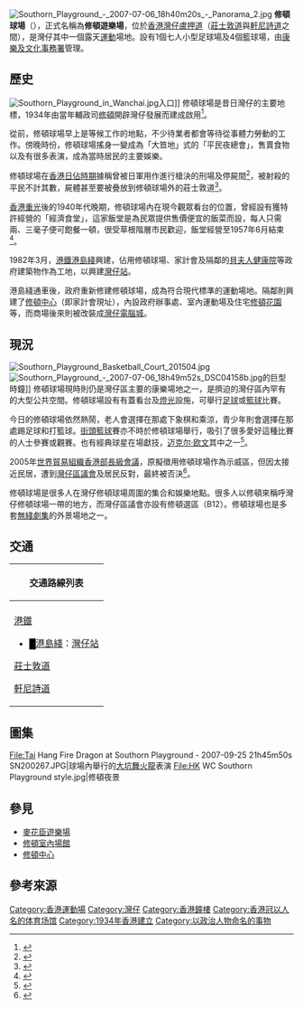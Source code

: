 {{Refimprove|time=2020-10-05T01:27:24+00:00}}
{{coord|22.2769|114.1722|type:landmark_source:enwiki-googlemaplink|format=dms|display=title}}

[[File:Southorn_Playground_-_2007-07-06_18h40m20s_-_Panorama_2.jpg|thumb]]
'''修頓球場'''（{{lang-en|Southorn Playground}}），正式名稱為'''修頓遊樂場'''，位於[[香港|香港]][[灣仔|灣仔]][[盧押道|盧押道]]（[[莊士敦道|莊士敦道]]與[[軒尼詩道|軒尼詩道]]之間），是灣仔其中一個露天[[運動|運動]]場地。設有1個七人小型足球場及4個籃球場，由[[康樂及文化事務署|康樂及文化事務署]]管理。

==歷史==
[[File:Southorn_Playground_in_Wanchai.jpg|thumb]]入口]]
修頓球場是昔日灣仔的主要地標，1934年由當年輔政司[[修頓|修頓]]開辟灣仔發展而建成啟用<ref>{{Cite web|url=http://www.hkmemory.org/city_relics/text/index.php?p=home&catId=134|title=唔好意思—移山填海170年：灣仔海岸線|accessdate=2018-09-29|author=香港記憶|date=2014|publisher=康樂及文化事務署、香港賽馬會慈善信託基金|archive-date=2020-12-09|archive-url=https://web.archive.org/web/20201209234939/http://www.hkmemory.org/city_relics/text/index.php?p=home&catId=134}}</ref>。

從前，修頓球場早上是等候工作的地點，不少待業者都會等待從事體力勞動的工作。傍晚時份，修頓球場搖身一變成為「大笪地」式的「平民夜總會」，售賣食物以及有很多表演，成為當時居民的主要娛樂。

修頓球場在[[香港日佔時期|香港日佔時期]]據稱曾被日軍用作進行槍決的刑場及停屍間<ref name="灣仔鬼古為何多">{{cite web |title=灣仔鬼古為何多？ |url=http://archive.am730.com.hk/column-176092 |publisher=AM730 |archive-url=https://web.archive.org/web/20220215180729/http://archive.am730.com.hk/column-176092 |archive-date=2022-02-15 |dead-url=no |access-date=2022-02-15 }}</ref>，被射殺的平民不計其數，屍體甚至要被疊放到修頓球場外的莊士敦道<ref name="灣仔鬼地方">{{cite news |title=灣仔「鬼」地方　信不信由你 |url=https://hk.on.cc/hk/bkn/cnt/lifestyle/20191026/mobile/bkn-20191026090040827-1026_00982_001.html |work=東方日報 |date=2019-10-26 |archive-url=https://web.archive.org/web/20220215180907/https://hk.on.cc/hk/bkn/cnt/lifestyle/20191026/mobile/bkn-20191026090040827-1026_00982_001.html |archive-date=2022-02-15 |dead-url=no |accessdate=2022-02-15 }}</ref>。

[[香港重光|香港重光]]後的1940年代晚期，修頓球場內在現今觀眾看台的位置，曾經設有獲特許經營的「經濟食堂」，這家飯堂是為民眾提供售價便宜的飯菜而設，每人只需兩、三毫子便可飽餐一頓，很受草根階層市民歡迎，飯堂經營至1957年6月結束<ref name="戰後的購米證和經濟食堂">{{cite news |title=戰後的購米證和經濟食堂 |url=https://www.am730.com.hk/column/%E6%96%B0%E8%81%9E/%E6%88%B0%E5%BE%8C%E7%9A%84%E8%B3%BC%E7%B1%B3%E8%AD%89%E5%92%8C%E7%B6%93%E6%BF%9F%E9%A3%9F%E5%A0%82/270233 |accessdate=2022-02-08 |work=AM730 |date=2020-10-24 |archive-url=https://web.archive.org/web/20220214051003/https://www.am730.com.hk/column/%E6%96%B0%E8%81%9E/%E6%88%B0%E5%BE%8C%E7%9A%84%E8%B3%BC%E7%B1%B3%E8%AD%89%E5%92%8C%E7%B6%93%E6%BF%9F%E9%A3%9F%E5%A0%82/270233 |archive-date=2022-02-14 |dead-url=no }}</ref>。

1982年3月，[[港鐵|港鐵]][[港島綫|港島綫]]興建，佔用修頓球場、家計會及隔鄰的[[貝夫人健康院|貝夫人健康院]]等政府建築物作為工地，以興建[[灣仔站|灣仔站]]。

港島綫通車後，政府重新修建修頓球場，成為符合現代標準的運動場地。隔鄰則興建了[[修頓中心|修頓中心]]（即家計會現址），內設政府辦事處、室內運動場及住宅[[修頓花園|修頓花園]]等，而商場後來則被改裝成[[灣仔電腦城|灣仔電腦城]]。

==現況==
[[File:Southorn_Playground_Basketball_Court_201504.jpg|thumb]]
[[File:Southorn_Playground_-_2007-07-06_18h49m52s_DSC04158b.jpg|thumb]]的巨型時鐘]]
修頓球場現時則仍是灣仔區主要的康樂場地之一，是擠迫的灣仔區內罕有的大型公共空間。修頓球場設有有蓋看台及[[燈光|燈光]]設施，可舉行[[足球|足球]]或[[籃球|籃球]]比賽。

今日的修頓球場依然熱鬧，老人會選擇在那處下象棋和乘涼，青少年則會選擇在那處踢足球和打籃球。[[街頭籃球|街頭籃球]]賽亦不時於修頓球場舉行，吸引了很多愛好這種比賽的人士參賽或觀賽。也有經典球星在場獻技，[[迈克尔·欧文|迈克尔·欧文]]其中之一<ref>{{cite news |title=奧雲技癢踢波遭驅趕 |url=https://news.mingpao.com/pns/%E5%A8%9B%E6%A8%82/article/20140128/s00016/1390845648215/%E5%A5%A7%E9%9B%B2%E6%8A%80%E7%99%A2%E8%B8%A2%E6%B3%A2%E9%81%AD%E9%A9%85%E8%B6%95 |accessdate=2021-03-08 |work=明報新聞網 |issue=2014-01-28 |language=zh-hant}}</ref>。

2005年[[世界貿易組織香港部長級會議|世界貿易組織香港部長級會議]]，原擬徵用修頓球場作為示威區，但因太接近民居，遭到[[灣仔區議會|灣仔區議會]]及居民反對，最終被否決<ref>{{cite news |title=離世貿會場太遠 恐導致反抗暴亂 區會反對修頓球場作示威區 |url=https://hk.appledaily.com/local/20050921/AFVQZOWY2GTTG6OYPPNONSMYVY/ |accessdate=2021-03-08 |work=蘋果日報 |issue=2005-09-21 |language=zh-hk |archive-date=2021-06-21 |archive-url=https://web.archive.org/web/20210621191426/https://hk.appledaily.com/local/20050921/AFVQZOWY2GTTG6OYPPNONSMYVY/ }}</ref>。

修頓球場是很多人在灣仔修頓球場周圍的集合和娛樂地點。很多人以修頓來稱呼灣仔修頓球場一帶的地方，而灣仔區議會亦設有修頓選區（B12）。修頓球場也是多套[[無綫電視劇集|無綫劇集]]的外景場地之一。

==交通==
{| class="mw-collapsible mw-collapsed wikitable" style="background:yellow; margin: 0 auto; width: auto;" 
! 交通路線列表
|-
|
;
;[[港鐵|港鐵]]
*<font color="{{港島綫色彩}}">█</font>[[港島綫|港島綫]]：[[灣仔站|灣仔站]]
;[[莊士敦道|莊士敦道]]
{{港島巴士簡單列表|37B|37X|75|90|97|N90}}
{{港島專線小巴簡單列表|4B|35M}}
;[[軒尼詩道|軒尼詩道]]
{{港島巴士簡單列表|1|5B|5X|11|23|23B|25|26|37A|40|40M|75|90|97|N8X|N90}}
{{過海隧道巴士簡單列表|101|103|104|111|111P|182|182X|601|601P|603|603P|619|619X|621|641|673|680|680X|681|681P|690|900|905|905A|907B|907C|914|930|930A|930X|934|934A|935|936|936A|948|960|960C|960P|960S|961|961P|961S|962|962B|962P|962S|962X|968|968A|969|978|978A|980A|980X|981P|982X|985|985A|985B|H1|H2}}
{{過海隧道巴士簡單列表|N121|N182|N307|N368|N373|N619|N680|N691|N930|N962|N969}}
{{大嶼山巴士簡單列表|A11|E11|E11A|E11B|E11S|N11|NA11}}{{港島專線小巴簡單列表|10|31}}
|}

==圖集==
<gallery mode="packed" heights="160" style="text-align:left">
File:Tai Hang Fire Dragon at Southorn Playground - 2007-09-25 21h45m50s SN200267.JPG|球場內舉行的[[大坑舞火龍|大坑舞火龍]]表演
File:HK WC Southorn Playground style.jpg|修頓夜景
</gallery>

== 參見 ==
{{commons|:Category:Southorn Playground|修頓球場}}
* [[麥花臣遊樂場|麥花臣遊樂場]]
* [[修頓室內場館|修頓室內場館]]
* [[修頓中心|修頓中心]]

== 參考來源 ==
{{reflist}}

[[Category:香港運動場|Category:香港運動場]]
[[Category:灣仔|Category:灣仔]]
[[Category:香港鐘樓|Category:香港鐘樓]]
[[Category:香港冠以人名的体育场馆|Category:香港冠以人名的体育场馆]]
[[Category:1934年香港建立|Category:1934年香港建立]]
[[Category:以政治人物命名的事物|Category:以政治人物命名的事物]]